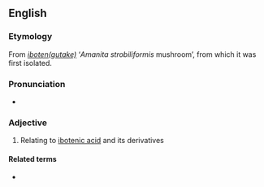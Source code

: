 ==English==

===Etymology===
From {{etyl|ja|en}} ''[[ibotengutake|iboten(gutake)]]'' ‘''Amanita strobiliformis'' mushroom’, from which it was first isolated.

===Pronunciation===
* {{IPA|/iːbə(ʊ)ˈtɛnɪk/|lang=en}}

===Adjective===
{{en-adj|-}}

# {{label|en|biochemistry}} Relating to [[ibotenic acid]] and its derivatives

====Related terms====
* {{l|en|ibotenate}}